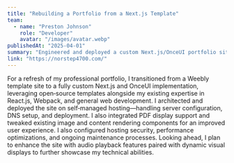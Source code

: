 ```yaml
---
title: "Rebuilding a Portfolio from a Next.js Template"
team:
  - name: "Preston Johnson"
    role: "Developer"
    avatar: "/images/avatar.webp"
publishedAt: "2025-04-01"
summary: "Engineered and deployed a custom Next.js/OnceUI portfolio site on self‐managed hosting, integrating PDF support and advanced content rendering, with future plans for audio‐visual features."
link: "https://norstep4700.com/"
---
```


For a refresh of my professional portfolio, I transitioned from a Weebly template site to a fully custom Next.js and OnceUI implementation, leveraging open‐source templates alongside my existing expertise in React.js, Webpack, and general web development.
I architected and deployed the site on self‐managed hosting—handling server configuration, DNS setup, and deployment. I also integrated PDF display support and tweaked existing image and content rendering components for an improved user experience.
I also configured hosting security, performance optimizations, and ongoing maintenance processes. Looking ahead, I plan to enhance the site with audio playback features paired with dynamic visual displays to further showcase my technical abilities.
